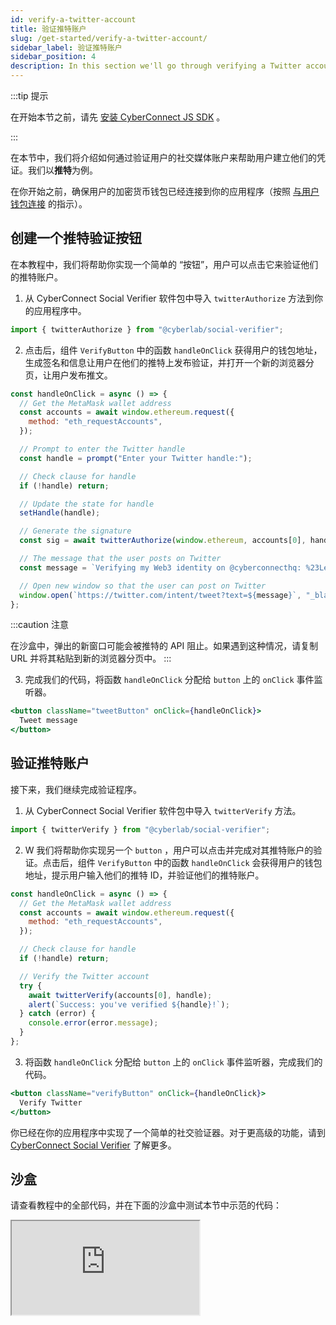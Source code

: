 ```yaml
---
id: verify-a-twitter-account
title: 验证推特账户
slug: /get-started/verify-a-twitter-account/
sidebar_label: 验证推特账户
sidebar_position: 4
description: In this section we'll go through verifying a Twitter account.
---
```


:::tip 提示

在开始本节之前，请先 [安装 CyberConnect JS SDK](/get-started/quick-setup/) 。

:::

在本节中，我们将介绍如何通过验证用户的社交媒体账户来帮助用户建立他们的凭证。我们以**推特**为例。

在你开始之前，确保用户的加密货币钱包已经连接到你的应用程序（按照 [与用户钱包连接](/get-started/create-a-connection/) 的指示）。

## 创建一个推特验证按钮

在本教程中，我们将帮助你实现一个简单的 “按钮”，用户可以点击它来验证他们的推特账户。

1. 从 CyberConnect Social Verifier 软件包中导入 `twitterAuthorize` 方法到你的应用程序中。

```jsx title="/src/components/TweetButton.tsx"
import { twitterAuthorize } from "@cyberlab/social-verifier";
```

2. 点击后，组件 `VerifyButton` 中的函数 `handleOnClick` 获得用户的钱包地址，生成签名和信息让用户在他们的推特上发布验证，并打开一个新的浏览器分页，让用户发布推文。

```jsx title="/src/components/TweetButton.tsx"
const handleOnClick = async () => {
  // Get the MetaMask wallet address
  const accounts = await window.ethereum.request({
    method: "eth_requestAccounts",
  });

  // Prompt to enter the Twitter handle
  const handle = prompt("Enter your Twitter handle:");

  // Check clause for handle
  if (!handle) return;

  // Update the state for handle
  setHandle(handle);

  // Generate the signature
  const sig = await twitterAuthorize(window.ethereum, accounts[0], handle);

  // The message that the user posts on Twitter
  const message = `Verifying my Web3 identity on @cyberconnecthq: %23LetsCyberConnect %0A ${sig}`;

  // Open new window so that the user can post on Twitter
  window.open(`https://twitter.com/intent/tweet?text=${message}`, "_blank");
};
```

:::caution 注意

在沙盒中，弹出的新窗口可能会被推特的 API 阻止。如果遇到这种情况，请复制 URL 并将其粘贴到新的浏览器分页中。
:::

3. 完成我们的代码，将函数 `handleOnClick` 分配给 `button` 上的 `onClick` 事件监听器。

```jsx title="/src/components/TweetButton.tsx"
<button className="tweetButton" onClick={handleOnClick}>
  Tweet message
</button>
```

## 验证推特账户

接下来，我们继续完成验证程序。

1. 从 CyberConnect Social Verifier 软件包中导入 `twitterVerify` 方法。

```jsx title="/src/components/VerifyButton.tsx"
import { twitterVerify } from "@cyberlab/social-verifier";
```

2. W 我们将帮助你实现另一个 `button` ，用户可以点击并完成对其推特账户的验证。点击后，组件 `VerifyButton` 中的函数 `handleOnClick` 会获得用户的钱包地址，提示用户输入他们的推特 ID，并验证他们的推特账户。

```jsx title="/src/components/VerifyButton.tsx"
const handleOnClick = async () => {
  // Get the MetaMask wallet address
  const accounts = await window.ethereum.request({
    method: "eth_requestAccounts",
  });

  // Check clause for handle
  if (!handle) return;

  // Verify the Twitter account
  try {
    await twitterVerify(accounts[0], handle);
    alert(`Success: you've verified ${handle}!`);
  } catch (error) {
    console.error(error.message);
  }
};
```

3. 将函数 `handleOnClick` 分配给 `button` 上的 `onClick` 事件监听器，完成我们的代码。

```jsx title="/src/components/VerifyButton.tsx"
<button className="verifyButton" onClick={handleOnClick}>
  Verify Twitter
</button>
```

你已经在你的应用程序中实现了一个简单的社交验证器。对于更高级的功能，请到 [CyberConnect Social Verifier](/cyberconnect-sdk/connect-with-social-verifier/) 了解更多。

## 沙盒

请查看教程中的全部代码，并在下面的沙盒中测试本节中示范的代码：

<iframe
  src="https://codesandbox.io/embed/verify-a-twitter-account-d4ddmt?codemirror=1&fontsize=14&hidenavigation=0&theme=dark&runonclick=1&view=split&module=/src/App.tsx,/src/components/ConnectButton.tsx,/src/components/TweetButton.tsx,/src/components/VerifyButton.tsx"
  title="verify-a-twitter-account"
  allow="accelerometer; ambient-light-sensor; camera; encrypted-media; geolocation; gyroscope; hid; microphone; midi; payment; usb; vr; xr-spatial-tracking"
  sandbox="allow-forms allow-modals allow-popups allow-presentation allow-same-origin allow-scripts"
></iframe>
